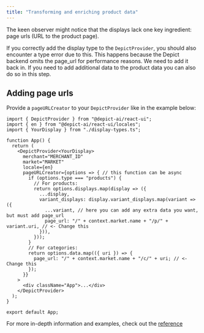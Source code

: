 ```yaml
---
title: "Transforming and enriching product data"
---
```


The keen observer might notice that the displays lack one key ingredient: page urls (URL to the product page).

If you correctly add the display type to the `DepictProvider`, you should also encounter a type error due to this. This happens because the Depict backend omits the page_url for performance reasons. We need to add it back in. If you need to add additional data to the product data you can also do so in this step.

## Adding page urls


Provide a `pageURLCreator` to your `DepictProvider` like in the example below:

```tsx
import { DepictProvider } from "@depict-ai/react-ui";
import { en } from "@depict-ai/react-ui/locales";
import { YourDisplay } from "./display-types.ts";

function App() {
  return (
    <DepictProvider<YourDisplay>
      merchant="MERCHANT_ID"
      market="MARKET"
      locale={en}
      pageURLCreator={options => { // this function can be async
        if (options.type === "products") {
          // For products:
          return options.displays.map(display => ({
            ...display,
            variant_displays: display.variant_displays.map(variant => ({
              ...variant, // here you can add any extra data you want, but must add page_url
              page_url: "/" + context.market.name + "/p/" + variant.uri, // <- Change this
            })),
          }));
        }
        // For categories:
        return options.data.map(({ uri }) => {
          page_url: "/" + context.market.name + "/c/" + uri; // <- Change this
        });
      }}
    >
      <div className="App">...</div>
    </DepictProvider>
  );
}

export default App;
```


<Info>For more in-depth information and examples, check out the [reference](/reference/category-search/url-creator)</Info>
